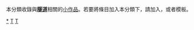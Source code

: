 {{Catnav|頁面分類|交通|道路運輸|隧道}}
{{hiddencat}}
{{WPSS-cat}}
本分類收錄與'''[[隧道|隧道]]'''相關的[[Wikipedia:小作品|小作品]]。若要將條目加入本分類下，請加入'''{{tl|Tunnel-stub}}'''，或者'''{{tl|隧道小作品}}'''模板。

[[Category:隧道|*]]
[[Category:建築小作品|T]]
[[Category:交通小作品|T]]
